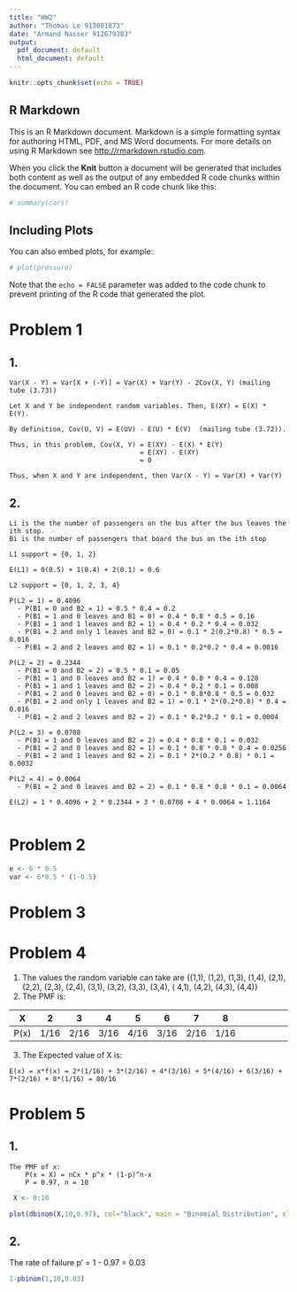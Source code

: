 ```yaml
---
title: "HW2"
author: "Thomas Le 913081873"
date: "Armand Nasser 912679383"
output:
  pdf_document: default
  html_document: default
---
```


```r
knitr::opts_chunk$set(echo = TRUE)
```

## R Markdown

This is an R Markdown document. Markdown is a simple formatting syntax for authoring HTML, PDF, and MS Word documents. For more details on using R Markdown see <http://rmarkdown.rstudio.com>.

When you click the **Knit** button a document will be generated that includes both content as well as the output of any embedded R code chunks within the document. You can embed an R code chunk like this:

 ```r
# summary(cars)
```

## Including Plots

You can also embed plots, for example:

```r
# plot(pressure)
```

Note that the `echo = FALSE` parameter was added to the code chunk to prevent printing of the R code that generated the plot.


# Problem 1


## 1.

```
Var(X - Y) = Var[X + (-Y)] = Var(X) + Var(Y) - 2Cov(X, Y) (mailing tube (3.73))

Let X and Y be independent random variables. Then, E(XY) = E(X) * E(Y).

By definition, Cov(U, V) = E(UV) - E(U) * E(V)  (mailing tube (3.72)).

Thus, in this problem, Cov(X, Y) = E(XY) - E(X) * E(Y)
                                 = E(XY) - E(XY)
                                 = 0

Thus, when X and Y are independent, then Var(X - Y) = Var(X) + Var(Y)
```

## 2.

```
Li is the the number of passengers on the bus after the bus leaves the ith stop.
Bi is the number of passengers that board the bus on the ith stop

L1 support = {0, 1, 2}

E(L1) = 0(0.5) + 1(0.4) + 2(0.1) = 0.6

L2 support = {0, 1, 2, 3, 4}

P(L2 = 1) = 0.4096
  - P(B1 = 0 and B2 = 1) = 0.5 * 0.4 = 0.2
  - P(B1 = 1 and 0 leaves and B1 = 0) = 0.4 * 0.8 * 0.5 = 0.16
  - P(B1 = 1 and 1 leaves and B2 = 1) = 0.4 * 0.2 * 0.4 = 0.032
  - P(B1 = 2 and only 1 leaves and B2 = 0) = 0.1 * 2(0.2*0.8) * 0.5 = 0.016
  - P(B1 = 2 and 2 leaves and B2 = 1) = 0.1 * 0.2*0.2 * 0.4 = 0.0016
  
P(L2 = 2) = 0.2344
  - P(B1 = 0 and B2 = 2) = 0.5 * 0.1 = 0.05
  - P(B1 = 1 and 0 leaves and B2 = 1) = 0.4 * 0.8 * 0.4 = 0.128
  - P(B1 = 1 and 1 leaves and B2 = 2) = 0.4 * 0.2 * 0.1 = 0.008
  - P(B1 = 2 and 0 leaves and B2 = 0) = 0.1 * 0.8*0.8 * 0.5 = 0.032
  - P(B1 = 2 and only 1 leaves and B2 = 1) = 0.1 * 2*(0.2*0.8) * 0.4 = 0.016
  - P(B1 = 2 and 2 leaves and B2 = 2) = 0.1 * 0.2*0.2 * 0.1 = 0.0004
  
P(L2 = 3) = 0.0708
  - P(B1 = 1 and 0 leaves and B2 = 2) = 0.4 * 0.8 * 0.1 = 0.032
  - P(B1 = 2 and 0 leaves and B2 = 1) = 0.1 * 0.8 * 0.8 * 0.4 = 0.0256
  - P(B1 = 2 and 1 leaves and B2 = 2) = 0.1 * 2*(0.2 * 0.8) * 0.1 = 0.0032
  
P(L2 = 4) = 0.0064
  - P(B1 = 2 and 0 leaves and B2 = 2) = 0.1 * 0.8 * 0.8 * 0.1 = 0.0064
  
E(L2) = 1 * 0.4096 + 2 * 0.2344 + 3 * 0.0708 + 4 * 0.0064 = 1.1164
  
```


# Problem 2

```r
e <- 6 * 0.5
var <- 6*0.5 * (1-0.5)
```



# Problem 3



# Problem 4
1. The values the random variable can take are {(1,1), (1,2), (1,3), (1,4), (2,1), (2,2), (2,3), (2,4), (3,1), (3,2), (3,3), (3,4), ( 4,1), (4,2), (4,3), (4,4)}
2. The PMF is:

| X| 2 | 3 | 4 | 5 | 6 | 7 | 8 
| :---: | :---: | :---: | :---: | :---: | :---: | :---: | :---: | :---: | :---: | :---: | :---: | :---: |
| P(x) | 1/16  | 2/16  | 3/16 | 4/16  | 3/16 | 2/16 | 1/16

3. The Expected value of X is:

`E(x) = x*f(x) = 2*(1/16) + 3*(2/16) + 4*(3/16) + 5*(4/16) + 6(3/16) + 7*(2/16) + 8*(1/16) = 80/16`

 
# Problem 5

## 1.

```
The PMF of x:
    P(x = X) = nCx * p^x * (1-p)^n-x
    P = 0.97, n = 10
```


```r
 X <- 0:10

plot(dbinom(X,10,0.97), col="black", main = "Binomial Distribution", xlab = "Number of chips Produced", ylab = "Probability") 
```


 
## 2.

The rate of failure p' = 1 - 0.97 = 0.03

```r
1-pbinom(1,10,0.03)
```
